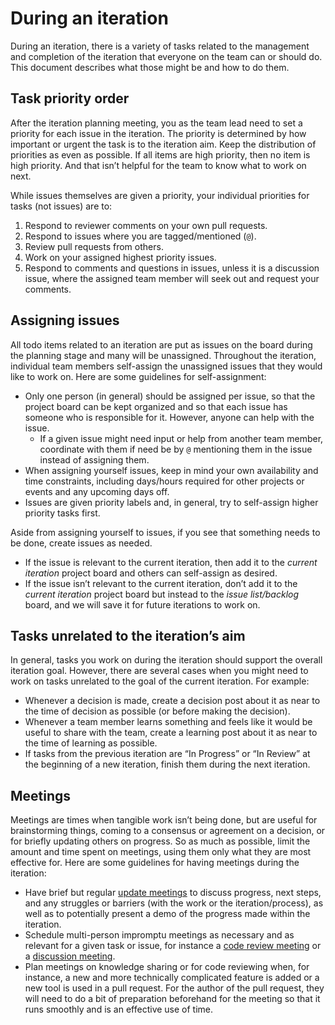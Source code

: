 # During an iteration

During an iteration, there is a variety of tasks related to the
management and completion of the iteration that everyone on the team can
or should do. This document describes what those might be and how to do
them.

## Task priority order

After the iteration planning meeting, you as the team lead need to set a
priority for each issue in the iteration. The priority is determined by
how important or urgent the task is to the iteration aim. Keep the
distribution of priorities as even as possible. If all items are high
priority, then no item is high priority. And that isn't helpful for the
team to know what to work on next.

While issues themselves are given a priority, your individual priorities
for tasks (not issues) are to:

1.  Respond to reviewer comments on your own pull requests.
2.  Respond to issues where you are tagged/mentioned (`@`).
3.  Review pull requests from others.
4.  Work on your assigned highest priority issues.
5.  Respond to comments and questions in issues, unless it is a
    discussion issue, where the assigned team member will seek out and
    request your comments.

## Assigning issues

All todo items related to an iteration are put as issues on the board
during the planning stage and many will be unassigned. Throughout the
iteration, individual team members self-assign the unassigned issues
that they would like to work on. Here are some guidelines for
self-assignment:

-   Only one person (in general) should be assigned per issue, so that
    the project board can be kept organized and so that each issue has
    someone who is responsible for it. However, anyone can help with the
    issue.
    -   If a given issue might need input or help from another team
        member, coordinate with them if need be by `@` mentioning them
        in the issue instead of assigning them.
-   When assigning yourself issues, keep in mind your own availability
    and time constraints, including days/hours required for other
    projects or events and any upcoming days off.
-   Issues are given priority labels and, in general, try to self-assign
    higher priority tasks first.

Aside from assigning yourself to issues, if you see that something needs
to be done, create issues as needed.

-   If the issue is relevant to the current iteration, then add it to
    the *current iteration* project board and others can self-assign as
    desired.
-   If the issue isn't relevant to the current iteration, don't add it
    to the *current iteration* project board but instead to the *issue
    list/backlog* board, and we will save it for future iterations to
    work on.

## Tasks unrelated to the iteration's aim

In general, tasks you work on during the iteration should support the
overall iteration goal. However, there are several cases when you might
need to work on tasks unrelated to the goal of the current iteration.
For example:

-   Whenever a decision is made, create a decision post about it as near
    to the time of decision as possible (or before making the decision).
-   Whenever a team member learns something and feels like it would be
    useful to share with the team, create a learning post about it as
    near to the time of learning as possible.
-   If tasks from the previous iteration are "In Progress" or "In
    Review" at the beginning of a new iteration, finish them during the
    next iteration.

## Meetings

<!-- TODO: This might be more appropriate in the meetings 'chapter'. -->

Meetings are times when tangible work isn't being done, but are useful
for brainstorming things, coming to a consensus or agreement on a
decision, or for briefly updating others on progress. So as much as
possible, limit the amount and time spent on meetings, using them only
what they are most effective for. Here are some guidelines for having
meetings during the iteration:

-   Have brief but regular [update meetings](/meetings/updates.qmd) to
    discuss progress, next steps, and any struggles or barriers (with
    the work or the iteration/process), as well as to potentially
    present a demo of the progress made within the iteration.
-   Schedule multi-person impromptu meetings as necessary and as
    relevant for a given task or issue, for instance a [code review
    meeting](/meetings/code-reviews.qmd) or a [discussion
    meeting](/meetings/discussions.qmd).
-   Plan meetings on knowledge sharing or for code reviewing when, for
    instance, a new and more technically complicated feature is added or
    a new tool is used in a pull request. For the author of the pull
    request, they will need to do a bit of preparation beforehand for
    the meeting so that it runs smoothly and is an effective use of
    time.
